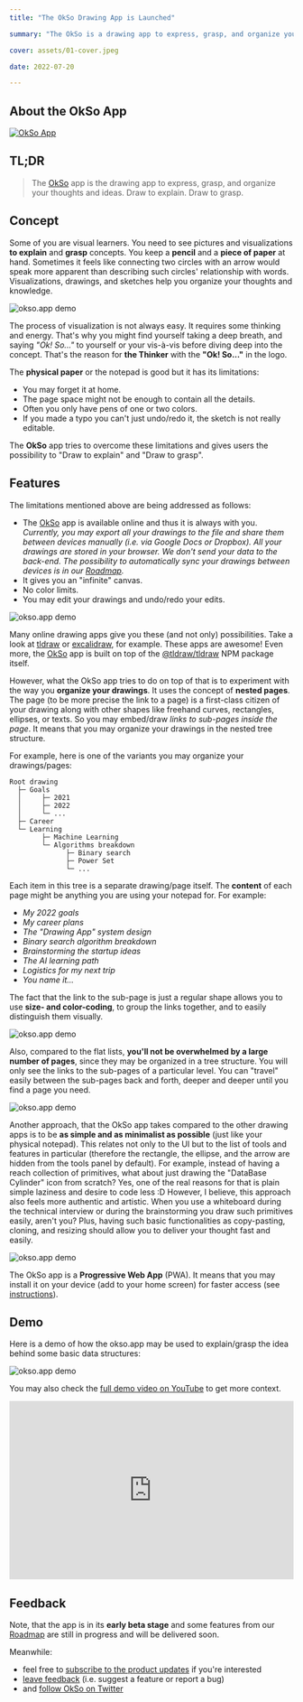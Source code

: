 ```yaml
---
title: "The OkSo Drawing App is Launched"

summary: "The OkSo is a drawing app to express, grasp, and organize your thoughts and ideas. Draw to explain. Draw to grasp."

cover: assets/01-cover.jpeg

date: 2022-07-20

---
```


## About the OkSo App

[![OkSo App](https://okso.app/banner.png)](https://okso.app)

## TL;DR

> The [OkSo](https://okso.app) app is the drawing app to express, grasp, and organize your thoughts and ideas. Draw to explain. Draw to grasp.

## Concept

Some of you are visual learners. You need to see pictures and visualizations **to explain** and **grasp** concepts. You keep a **pencil** and a **piece of paper** at hand. Sometimes it feels like connecting two circles with an arrow would speak more apparent than describing such circles' relationship with words. Visualizations, drawings, and sketches help you organize your thoughts and knowledge.

![okso.app demo](https://okso.app/assets/demo/demo-01-0.png)

The process of visualization is not always easy. It requires some thinking and energy. That's why you might find yourself taking a deep breath, and saying _"Ok! So..."_ to yourself or your vis-à-vis before diving deep into the concept. That's the reason for **the Thinker** with the **"Ok! So..."** in the logo.

The **physical paper** or the notepad is good but it has its limitations:

- You may forget it at home.
- The page space might not be enough to contain all the details.
- Often you only have pens of one or two colors.
- If you made a typo you can't just undo/redo it, the sketch is not really editable.

The **OkSo** app tries to overcome these limitations and gives users the possibility to "Draw to explain" and "Draw to grasp".

## Features

The limitations mentioned above are being addressed as follows:

- The [OkSo](https://okso.app) app is available online and thus it is always with you. _Currently, you may export all your drawings to the file and share them between devices manually (i.e. via Google Docs or Dropbox). All your drawings are stored in your browser. We don't send your data to the back-end. The possibility to automatically sync your drawings between devices is in our [Roadmap](https://feedback.okso.app/)._
- It gives you an "infinite" canvas.
- No color limits.
- You may edit your drawings and undo/redo your edits.

![okso.app demo](https://okso.app/assets/demo/demo-06.png)

Many online drawing apps give you these (and not only) possibilities. Take a look at [tldraw](https://www.tldraw.com/) or [excalidraw](https://excalidraw.com/), for example. These apps are awesome! Even more, the [OkSo](https://okso.pp) app is built on top of the [@tldraw/tldraw](https://www.npmjs.com/package/@tldraw/tldraw) NPM package itself.

However, what the OkSo app tries to do on top of that is to experiment with the way you **organize your drawings**. It uses the concept of **nested pages**. The page (to be more precise the link to a page) is a first-class citizen of your drawing along with other shapes like freehand curves, rectangles, ellipses, or texts. So you may embed/draw _links to sub-pages inside the page_. It means that you may organize your drawings in the nested tree structure.

For example, here is one of the variants you may organize your drawings/pages:

```
Root drawing
  ├─ Goals
  │     ├─ 2021
  │     ├─ 2022
  │     └─ ...
  ├─ Career
  └─ Learning
        ├─ Machine Learning
        └─ Algorithms breakdown
              ├─ Binary search
              ├─ Power Set
              └─ ...
```

Each item in this tree is a separate drawing/page itself. The **content** of each page might be anything you are using your notepad for. For example:

- _My 2022 goals_
- _My career plans_
- _The "Drawing App" system design_
- _Binary search algorithm breakdown_
- _Brainstorming the startup ideas_
- _The AI learning path_
- _Logistics for my next trip_
- _You name it..._

The fact that the link to the sub-page is just a regular shape allows you to use **size- and color-coding**, to group the links together, and to easily distinguish them visually.

![okso.app demo](https://okso.app/assets/demo/demo-03-0.png)

Also, compared to the flat lists, **you'll not be overwhelmed by a large number of pages**, since they may be organized in a tree structure. You will only see the links to the sub-pages of a particular level. You can "travel" easily between the sub-pages back and forth, deeper and deeper until you find a page you need.

![okso.app demo](https://okso.app/assets/demo/demo-04-0.png)

Another approach, that the OkSo app takes compared to the other drawing apps is to be **as simple and as minimalist as possible** (just like your physical notepad). This relates not only to the UI but to the list of tools and features in particular (therefore the rectangle, the ellipse, and the arrow are hidden from the tools panel by default). For example, instead of having a reach collection of primitives, what about just drawing the "DataBase Cylinder" icon from scratch? Yes, one of the real reasons for that is plain simple laziness and desire to code less :D However, I believe, this approach also feels more authentic and artistic. When you use a whiteboard during the technical interview or during the brainstorming you draw such primitives easily, aren't you? Plus, having such basic functionalities as copy-pasting, cloning, and resizing should allow you to deliver your thought fast and easily.

![okso.app demo](https://okso.app/assets/demo/demo-05-0.png)

The OkSo app is a **Progressive Web App** (PWA). It means that you may install it on your device (add to your home screen) for faster access (see [instructions](https://support.google.com/chrome/answer/9658361?hl=en&co=GENIE.Platform%3DDesktop&oco=1)).

## Demo

Here is a demo of how the okso.app may be used to explain/grasp the idea behind some basic data structures:

![okso.app demo](https://okso.app/assets/demo/demo-01.gif)

You may also check the [full demo video on YouTube](https://www.youtube.com/watch?v=2833pSyP2k0) to get more context.

<iframe width="100%" height="316" src="https://www.youtube.com/embed/2833pSyP2k0" title="YouTube video player" frameborder="0" allow="accelerometer; autoplay; clipboard-write; encrypted-media; gyroscope; picture-in-picture" allowfullscreen></iframe>

## Feedback

Note, that the app is in its **early beta stage** and some features from our [Roadmap](https://feedback.okso.app/) are still in progress and will be delivered soon.

Meanwhile:

- feel free to [subscribe to the product updates](https://okso.app/subscribe) if you're interested
- [leave feedback](https://feedback.okso.app/feedback) (i.e. suggest a feature or report a bug)
- and [follow OkSo on Twitter](https://twitter.com/okso_app)
